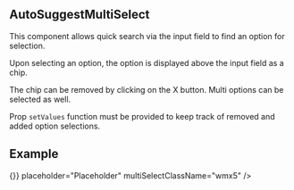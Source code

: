 

<Meta title="JSX/AutoSuggestMultiSelect" />

## AutoSuggestMultiSelect

This component allows quick search via the input field to find an option for selection.

Upon selecting an option, the option is displayed above the input field as a chip.

The chip can be removed by clicking on the X button. Multi options can be selected as well.

Prop `setValues` function must be provided to keep track of removed and added option selections.

## Example

<Preview>
  <AutoSuggestMultiSelect
    options={[
      { value: 'This is a test option' },
      { value: 'Here is another test option' },
      { value: 'Last test option' },
    ]}
    selectedValues={[{ value: 'This is a test option' }]}
    setValues={() => {}}
    placeholder="Placeholder"
    multiSelectClassName="wmx5"
  />
</Preview>
